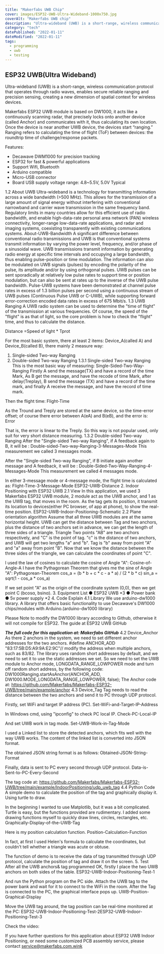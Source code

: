 ```yaml
---
title: "Makerfabs UWB Chip"
cover: images/ESP32-UWB-Ultra-Wideband-1000x750.jpg
coverAlt: "Makerfabs UWB chip"
description: "Ultra-wideband (UWB) is a short-range, wireless communication protocol that operates through radio waves, enables secure reliable ranging and precision sensing, creating a new dimension of spatial context for wireless devices."
category: "tech"
datePublished: "2022-01-11"
dateModified: "2022-01-11"
tags:
  - programming
  - uwb
  - testing 
---
```



## ESP32 UWB(Ultra Wideband)

Ultra-wideband (UWB) is a short-range, wireless communication protocol that operates through radio waves, enables secure reliable ranging and precision sensing, creating a new dimension of spatial context for wireless devices.

Makerfabs ESP32 UWB module is based on DW1000, it acts like a continuously scanning radar, that precisely locks onto another device (called Anchor) and communicates with it, thus calculating its own location. Once the device is near another UWB device, the devices start “ranging.” Ranging refers to calculating the time of flight (ToF) between devices: the roundtrip time of challenge/response packets.

Features:

* Decawave DWM1000 for precision tracking
* ESP32 for fast & powerful applications
* Support Wifi, Bluetooth
* Arduino compatible
* Micro-USB connector
* Board USB supply voltage range: 4.8~5.5V, 5.0V Typical


1.2 About UWB
Ultra-wideband is a technology for transmitting information across a wide bandwidth (>500 MHz). This allows for the transmission of a large amount of signal energy without interfering with conventional narrowband and carrier wave transmission in the same frequency band. Regulatory limits in many countries allow for this efficient use of radio bandwidth, and enable high-data-rate personal area network (PAN) wireless connectivity, longer-range low-data-rate applications, and radar and imaging systems, coexisting transparently with existing communications systems.
About-UWB-Bandwidth
A significant difference between conventional radio transmissions and UWB is that conventional systems transmit information by varying the power level, frequency, and/or phase of a sinusoidal wave. UWB transmissions transmit information by generating radio energy at specific time intervals and occupying a large bandwidth, thus enabling pulse-position or time modulation. The information can also be modulated on UWB signals (pulses) by encoding the polarity of the pulse, its amplitude and/or by using orthogonal pulses. UWB pulses can be sent sporadically at relatively low pulse rates to support time or position modulation, but can also be sent at rates up to the inverse of the UWB pulse bandwidth. Pulse-UWB systems have been demonstrated at channel pulse rates in excess of 1.3 billion pulses per second using a continuous stream of UWB pulses (Continuous Pulse UWB or C-UWB), while supporting forward error-correction encoded data rates in excess of 675 Mbit/s.
1.3 UWB Ranging
A UWB radio system can be used to determine the "time of flight" of the transmission at various frequencies. Of course, the speed of the "flight" is as that of light, so the core problem is how to check the "flight" time, and thus to calculate the distance.

Distance =Speed of light * Tprot

For the most basic system, there at least 2 items: Device_A(called A) and Device_B(called B),  there mainly 2 measure way:
1. Single-sided Two-way Ranging
2. Double-sided Two-way Ranging
1.3.1 Single-sided Two-way Ranging
This is the most basic way of measuring:
Single-Sided-Two-Way-Ranging
Firstly A send the message(TX) and have a record of the time Mark, As B get the message, and have the recode of time Mark, after delay(Treplay), B send the message (TX) and have a record of the time mark, and finally A receive the message, and have the record of time mark.

Then the flight time:
Flight-Time

As the Tround and Treply are stored at the same device, so the time-error offset; of course there error between A(eA) and B(eB), and the error is:
Error

That is, the error is linear to the Treply. So this way is not popular used, only suit for very short distance measuring.
1.3.2 Double-sided Two-way Ranging
After the "Single-sided Two-way Ranging", if A feedback again to B, it will be :
Double-sided-Two-way-Ranging-3-Messages-Mode
This measurement we called 3 messages mode.

After the "Single-sided Two-way Ranging", if B initiate again another message and A feedback, it will be :
Double-Sided-Two-Way-Ranging-4-Messages-Mode
This measurement we called 4 messages mode.

In either 3-message mode or 4-message mode, the flight time is calculated as:
Flight-Time-3-Message-Mode
ESP32-UWB-Distance
2. Indoor Positioning with ESP32 UWB
2.1 View
In this application, we used 3 Makerfabs ESP32 UWB module, 2 module act as the UWB anchor, and 1 as the UWB tag, that moves in the room. As the tag gets its position, it transmit its location to devices(either PC browser, of app at phone), to show the real-time position.
ESP32-UWB-Indoor-Positioning-Schematic
2.2 Plane orientation algorithm
Assume that all three UWB modules are at the same horizontal height. UWB can get the distance between Tag and two anchors, plus the distance of two anchors set in advance, we can get the length of three sides of a triangle.
Triangle
Two points "AB" are two anchors respectively, and "C" is the point of tag. "c" is the distance of two anchors, and UWB will get two lengths "a" and "b". Tag is "b" away from point "A" and "a" away from point "B".
Now that we know the distance between the three sides of the triangle, we can calculate the coordinates of point "C".

I used the law of cosines to calculate the cosine of Angle "A":
Cosine-of-Angle-A
I have the Pythagorean Theorem that gives me the sine of Angle "A":
Pythagorean-Theorem
cos_a = (b * b + c * c - a * a) / (2 * b * c)
sin_a = sqrt(1 - cos_a * cos_a)

If we set point "A" as the origin of the coordinate system (0,0), then we get point C (bcosα, bsinα).
3. Equipment List
● ESP32 UWB *3
● Power bank
● 5v power supply *2
4. Code Explain
4.1 Library
We use arduino-dw1000 library. A library that offers basic functionality to use Decawave's DW1000 chips/modules with Arduino.(arduino-dw1000 library)

Please Note to modify the DW1000 library according to Github, otherwise it will not compile for ESP32. The guide at ESP32 UWB GitHub

***The full code for this application at: Makerfabs GitHub***
4.2 Device_Anchor
As there 2 anchors in the system, we need to set different anchor addresses for the two anchors.
#define ANCHOR_ADD "83:17:5B:D5:A9:9A:E2:9C"// modify the address when multiple anchors, such as 83/82.
The library uses random short addresses by default, and we need to set it to use the static addresses we set. So we need to set the UWB module to Anchor mode, LONGDATA_RANGE_LOWPOWER mode and turn off random short address, by the following code:
DW1000Ranging.startAsAnchor(ANCHOR_ADD,
DW1000.MODE_LONGDATA_RANGE_LOWPOWER, false);
The Anchor code at: https://github.com/Makerfabs/Makerfabs-ESP32-UWB/tree/main/example/anchor
4.3 Device_Tag
Tag needs to read the distance between the two anchors and send it to PC through UDP protocol.

Firstly, set WiFi and target IP address (PC).
Set-WiFi-and-Target-IP-Address

In Windows cmd, using "ipconfig" to check PC local IP.
Check-PC-Local-IP

And set UWB work in tag mode.
Set-UWB-Work-in-Tag-Mode

I used a Linked list to store the detected anchors, which fits well with the way UWB works. The content of the linked list is converted into JSON format.

The obtained JSON string format is as follows:
Obtained-JSON-String-Format

Finally, data is sent to PC every second through UDP protocol.
Data-is-Sent-to-PC-Every-Second

The tag code at: https://github.com/Makerfabs/Makerfabs-ESP32-UWB/tree/main/example/IndoorPositioning/udp_uwb_tag
4.4 Python Code
A simple demo to calculate the position of the tag and graphically display it. Using turtle to draw.

In the beginning I wanted to use Matplotlib, but it was a bit complicated. Turtle is easy, but the functions provided are rudimentary. I added some drawing functions myself to quickly draw lines, circles, rectangles, etc.
Graphically-Display-of-the-UWB-Tag

Here is my position calculation function.
Position-Calculation-Function

In fact, at first I used Helen's formula to calculate the coordinates, but couldn't tell whether a triangle was acute or obtuse.

The function of demo is to receive the data of tag transmitted through UDP protocol, calculate the position of tag and draw it on the screen.
5. Test
After all the UWB anchors& tag programmed OK, firstly I place the two UWB anchors on both sides of the table.
ESP32-UWB-Indoor-Positioning-Test-1

And run the Python program on the PC side. Attach the UWB tag to the power bank and wait for it to connect to the WiFi in the room. After the Tag is connected to the PC, the graphical interface pops up.
UWB-Position-Graphical-Display

Move the UWB tag around, the tag position can be real-time monitored at the PC:
ESP32-UWB-Indoor-Positioning-Test-2ESP32-UWB-Indoor-Positioning-Test-3

Check the video:

If you have further questions for this application about ESP32 UWB Indoor Positioning, or need some customized PCB assembly service, please contact service@makerfabs.com.wink